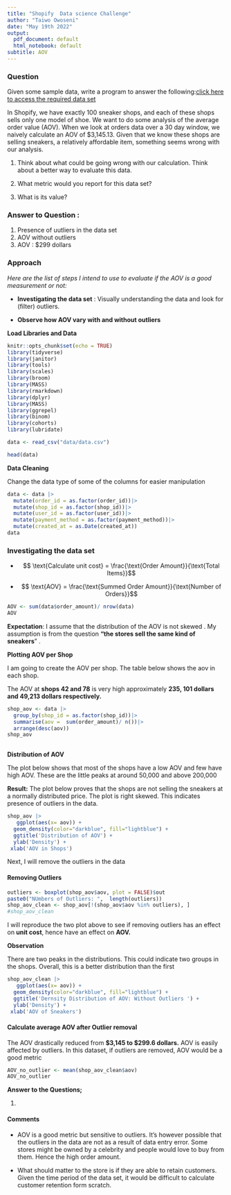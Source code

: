 ```yaml
---
title: "Shopify  Data science Challenge"
author: "Taiwo Owoseni"
date: "May 19th 2022"
output:
  pdf_document: default
  html_notebook: default
subtitle: AOV 
---
```


### **Question**

Given some sample data, write a program to answer the following:[click here to access the required data set](https://docs.google.com/spreadsheets/d/16i38oonuX1y1g7C_UAmiK9GkY7cS-64DfiDMNiR41LM/edit#gid=0)

In Shopify, we have exactly 100 sneaker shops, and each of these shops sells only one model of shoe. We want to do some analysis of the average order value (AOV). When we look at orders data over a 30 day window, we naively calculate an AOV of \$3,145.13. Given that we know these shops are selling sneakers, a relatively affordable item, something seems wrong with our analysis. 

1.  Think about what could be going wrong with our calculation. Think about a better way to evaluate this data. 

2.  What metric would you report for this data set?

3.  What is its value?

### **Answer to Question :**

1.  Presence of uutliers in the data set
2.  AOV without outliers
3.  AOV : \$299 dollars

### Approach

*Here are the list of steps I intend to use to evaluate if the AOV is a good measurement or not:*

-   **Investigating the data set** : Visually understanding the data and look for (filter) outliers.

-   **Observe how AOV vary with and without outliers**

**Load Libraries and Data**

```r

knitr::opts_chunk$set(echo = TRUE)
library(tidyverse)
library(janitor)
library(tools)
library(scales)
library(broom)
library(MASS)
library(rmarkdown)
library(dplyr)
library(MASS)
library(ggrepel)
library(binom)
library(cohorts)
library(lubridate)

data <- read_csv("data/data.csv")

```

```r
head(data)
```

**Data Cleaning**

Change the data type of some of the columns for easier manipulation

```r
data <- data |>
  mutate(order_id = as.factor(order_id))|>
  mutate(shop_id = as.factor(shop_id))|>
  mutate(user_id = as.factor(user_id))|>
  mutate(payment_method = as.factor(payment_method))|>
  mutate(created_at = as.Date(created_at))
data
```

### **Investigating the data set**

-   $$ \text{Calculate unit cost} = \frac{\text{Order Amount}}{\text{Total Items}}$$

-   $$   \text{AOV} = \frac{\text{Summed Order Amount}}{\text{Number of Orders}}$$

```r
AOV <- sum(data$order_amount)/ nrow(data)
AOV
```

**Expectation**: I assume that the distribution of the AOV is not skewed . My assumption is from the question **"the stores sell the same kind of sneakers**" .

**Plotting AOV per Shop**

I am going to create the AOV per shop. The table below shows the aov in each shop.

The AOV at **shops 42 and 78** is very high approximately **235, 101 dollars and 49,213 dollars respectively.**

```r
shop_aov <- data |>
  group_by(shop_id = as.factor(shop_id))|>
  summarise(aov =  sum(order_amount)/ n())|>
  arrange(desc(aov))
shop_aov
 
```

**Distribution of AOV**

The plot below shows that most of the shops have a low AOV and few have high AOV. These are the little peaks at around 50,000 and above 200,000

**Result:** The plot below proves that the shops are not selling the sneakers at a normally distributed price. The plot is right skewed. This indicates presence of outliers in the data.

```r
shop_aov |>
   ggplot(aes(x= aov)) +
  geom_density(color="darkblue", fill="lightblue") +
  ggtitle('Distribution of AOV') +
  ylab('Density') + 
 xlab('AOV in Shops')
```

Next, I will remove the outliers in the data

#### Removing Outliers

```r
outliers <- boxplot(shop_aov$aov, plot = FALSE)$out
paste0("NUmbers of Outliers: ",  length(outliers))
shop_aov_clean <- shop_aov[!(shop_aov$aov %in% outliers), ]
#shop_aov_clean

```

I will reproduce the two plot above to see if removing outliers has an effect on **unit cost**, hence have an effect on **AOV.**

**Observation**

There are two peaks in the distributions. This could indicate two groups in the shops. Overall, this is a better distribution than the first

```r
shop_aov_clean |>
   ggplot(aes(x= aov)) +
  geom_density(color="darkblue", fill="lightblue") +
  ggtitle('Dernsity Distribution of AOV: Without Outliers ') +
  ylab('Density') + 
 xlab('AOV of Sneakers')
```

#### Calculate average AOV after Outlier removal

The AOV drastically reduced from **\$3,145 to \$299.6 dollars.** AOV is easily affected by outliers. In this dataset, if outliers are removed, AOV would be a good metric

```r
AOV_no_outlier <- mean(shop_aov_clean$aov)
AOV_no_outlier
```

**Answer to the Questions;**

1.  

#### Comments

-   AOV is a good metric but sensitive to outliers. It's however possible that the outliers in the data are not as a result of data entry error. Some stores might be owned by a celebrity and people would love to buy from them. Hence the high order amount.

-   What should matter to the store is if they are able to retain customers. Given the time period of the data set, it would be difficult to calculate customer retention form scratch.
